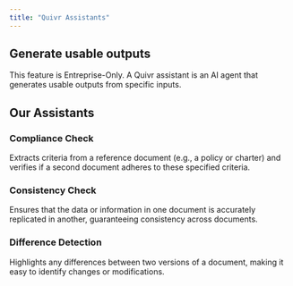 ```yaml
---
title: "Quivr Assistants"
---
```


## Generate usable outputs

<Warning>This feature is Entreprise-Only.</Warning>
<Info>
  A Quivr assistant is an AI agent that generates usable outputs from specific
  inputs.
</Info>

## Our Assistants

### Compliance Check

Extracts criteria from a reference document (e.g., a policy or charter) and verifies if a second document adheres to these specified criteria.

### Consistency Check

Ensures that the data or information in one document is accurately replicated in another, guaranteeing consistency across documents.

### Difference Detection

Highlights any differences between two versions of a document, making it easy to identify changes or modifications.


